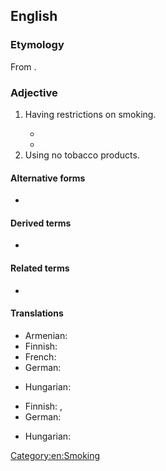 {{also|nonsmoking}}
==English==

===Etymology===
From {{af|en|non-|smoking}}.

===Adjective===
{{en-adj|-}}

# Having restrictions on smoking.
#: {{ux|en|We want a table in the '''non-smoking''' sector.}}
#* {{quote-journal|en|year=1964|month=March|title=Beyond the Channel: Western Germany: More '''non-smoking''' accommodation|journal=Modern Railways|page=205|text=A recent public-opinion poll in local trains to and from representative large cities showed 52 per cent of passengers to prefer travel in '''non-smoking''' and 38 per cent in smoking accommodation, whilst 10 per cent expressed indifference. The percentage varied considerably according to the region; in the Karlsruhe area 60 per cent preferred '''non-smoking''' accommodation and only 27 per cent preferred to smoke.}}
#* {{quote-journal|en|date=2022 February 23|author=Benedict le Vay|title=Part of rail's past... present... and future|journal=RAIL|issue=951|page=54|text=It amused me, by the way, when I was told on the Jacobite steam service in Scotland that "this is a '''non-smoking''' train". I was looking up at the sky and saw a quarter-mile-long duvet of steam and smoke that the locomotive had laid there.}}
# Using no tobacco products.
#: {{ux|en|We have a room for a '''non-smoking''' [[tenant]].}}

====Alternative forms====
* {{l|en|nonsmoking}}

====Derived terms====
* {{l|en|non-smoking compartment}}

====Related terms====
* {{l|en|non-smoker}}

====Translations====
{{trans-top|having restrictions on smoking}}
* Armenian: {{t|hy|ոչ ծխելը}}
* Finnish: {{t+|fi|savuton}}
* French: {{t+|fr|non-fumeur}}
* German: {{t|de|Nichtraucher-}}
{{trans-mid}}
* Hungarian: {{t+|hu|nemdohányzó}}
{{trans-bottom}}

{{trans-top|not using tobacco}}
* Finnish: {{t+|fi|savuton}}, {{t+|fi|tupakoimaton}}
* German: {{t+|de|Nichtraucher}}
{{trans-mid}}
* Hungarian: {{t|hu|nem dohányzó}}
{{trans-bottom}}

[[Category:en:Smoking]]